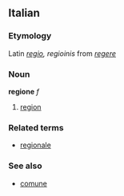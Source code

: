 ==Italian==
===Etymology===
Latin ''[[regio]], regioinis'' from ''[[regere]]''
===Noun===
'''regione''' ''f''

# [[region]]

===Related terms===
*[[regionale]]

===See also===
*[[comune]]